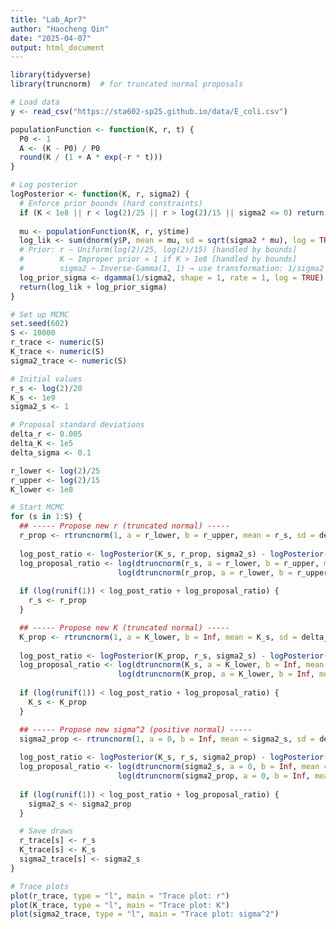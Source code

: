 ---
title: "Lab_Apr7"
author: "Haocheng Qin"
date: "2025-04-07"
output: html_document
---

```{r,warning=F}
library(tidyverse)
library(truncnorm)  # for truncated normal proposals

# Load data
y <- read_csv("https://sta602-sp25.github.io/data/E_coli.csv")

populationFunction <- function(K, r, t) {
  P0 <- 1
  A <- (K - P0) / P0
  round(K / (1 + A * exp(-r * t)))
}

# Log posterior
logPosterior <- function(K, r, sigma2) {
  # Enforce prior bounds (hard constraints)
  if (K < 1e8 || r < log(2)/25 || r > log(2)/15 || sigma2 <= 0) return(-Inf)
  
  mu <- populationFunction(K, r, y$time)
  log_lik <- sum(dnorm(y$P, mean = mu, sd = sqrt(sigma2 * mu), log = TRUE))
  # Prior: r ~ Uniform(log(2)/25, log(2)/15) [handled by bounds]
  #        K ~ Improper prior ∝ 1 if K > 1e8 [handled by bounds]
  #        sigma2 ~ Inverse-Gamma(1, 1) → use transformation: 1/sigma2 ~ Gamma(1, 1)
  log_prior_sigma <- dgamma(1/sigma2, shape = 1, rate = 1, log = TRUE)
  return(log_lik + log_prior_sigma)
}

# Set up MCMC
set.seed(602)
S <- 10000  
r_trace <- numeric(S)
K_trace <- numeric(S)
sigma2_trace <- numeric(S)

# Initial values
r_s <- log(2)/20
K_s <- 1e9
sigma2_s <- 1

# Proposal standard deviations
delta_r <- 0.005
delta_K <- 1e5
delta_sigma <- 0.1

r_lower <- log(2)/25
r_upper <- log(2)/15
K_lower <- 1e8

# Start MCMC
for (s in 1:S) {
  ## ----- Propose new r (truncated normal) -----
  r_prop <- rtruncnorm(1, a = r_lower, b = r_upper, mean = r_s, sd = delta_r)
  
  log_post_ratio <- logPosterior(K_s, r_prop, sigma2_s) - logPosterior(K_s, r_s, sigma2_s)
  log_proposal_ratio <- log(dtruncnorm(r_s, a = r_lower, b = r_upper, mean = r_prop, sd = delta_r)) -
                        log(dtruncnorm(r_prop, a = r_lower, b = r_upper, mean = r_s, sd = delta_r))
  
  if (log(runif(1)) < log_post_ratio + log_proposal_ratio) {
    r_s <- r_prop
  }

  ## ----- Propose new K (truncated normal) -----
  K_prop <- rtruncnorm(1, a = K_lower, b = Inf, mean = K_s, sd = delta_K)
  
  log_post_ratio <- logPosterior(K_prop, r_s, sigma2_s) - logPosterior(K_s, r_s, sigma2_s)
  log_proposal_ratio <- log(dtruncnorm(K_s, a = K_lower, b = Inf, mean = K_prop, sd = delta_K)) -
                        log(dtruncnorm(K_prop, a = K_lower, b = Inf, mean = K_s, sd = delta_K))
  
  if (log(runif(1)) < log_post_ratio + log_proposal_ratio) {
    K_s <- K_prop
  }

  ## ----- Propose new sigma^2 (positive normal) -----
  sigma2_prop <- rtruncnorm(1, a = 0, b = Inf, mean = sigma2_s, sd = delta_sigma)
  
  log_post_ratio <- logPosterior(K_s, r_s, sigma2_prop) - logPosterior(K_s, r_s, sigma2_s)
  log_proposal_ratio <- log(dtruncnorm(sigma2_s, a = 0, b = Inf, mean = sigma2_prop, sd = delta_sigma)) -
                        log(dtruncnorm(sigma2_prop, a = 0, b = Inf, mean = sigma2_s, sd = delta_sigma))
  
  if (log(runif(1)) < log_post_ratio + log_proposal_ratio) {
    sigma2_s <- sigma2_prop
  }

  # Save draws
  r_trace[s] <- r_s
  K_trace[s] <- K_s
  sigma2_trace[s] <- sigma2_s
}

# Trace plots
plot(r_trace, type = "l", main = "Trace plot: r")
plot(K_trace, type = "l", main = "Trace plot: K")
plot(sigma2_trace, type = "l", main = "Trace plot: sigma^2")
```









